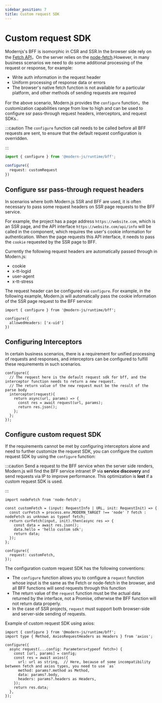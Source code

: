 ```yaml
---
sidebar_position: 7
title: Custom request SDK
---
```

# Custom request SDK

Modernjs's BFF is isomorphic in CSR and SSR.In the browser side rely on the [Fetch API](https://developer.mozilla.org/en-US/docs/Web/API/Fetch_API/Using_Fetch)，On the server relies on the [node-fetch](https://www.npmjs.com/package/node-fetch).However, in many business scenarios we need to do some additional processing of the request or response, for example:

- Write auth information in the request header
- Uniform processing of response data or errors
- The browser's native fetch function is not available for a particular platform, and other methods of sending requests are required

For the above scenario, Modern.js provides the `configure` function，the customization capabilities range from low to high and can be used to configure ssr pass-through request headers, interceptors, and request SDKs..

:::caution
The `configure` function call needs to be called before all BFF requests are sent, to ensure that the default request configuration is overridden.

:::


```ts title="App.tsx"
import { configure } from '@modern-js/runtime/bff';

configure({
  request: customRequest
})
```

## Configure ssr pass-through request headers

In scenarios where both Modern.js SSR and BFF are used, it is often necessary to pass some request headers on SSR page requests to the BFF service.

For example, the project has a page address `https://website.com`, which is an SSR page, and the API interface `https://website.com/api/info` will be called in the component, which requires the user's cookie information for authentication. When the page requests this API interface, it needs to pass the `cookie` requested by the SSR page to BFF.

Currently the following request headers are automatically passed through in Modern.js:

- cookie
- x-tt-logid
- user-agent
- x-tt-stress

The request header can be configured via `configure`. For example, in the following example, Modern.js will automatically pass the cookie information of the SSR page request to the BFF service:

```tsx title="App.tsx"
import { configure } from '@modern-js/runtime/bff';

configure({
  allowedHeaders: ['x-uid']
})
```

## Configuring Interceptors

In certain business scenarios, there is a requirement for unified processing of requests and responses, and interceptors can be configured to fulfill these requirements in such scenarios.

```tsx title="App.tsx"
configure({
  // The request here is the default request sdk for bff, and the interceptor function needs to return a new request.
  // The return value of the new request must be the result of the parse body
  interceptor(request){
    return async(url, params) => {
      const res = await request(url, params);
      return res.json();
    };
  };
});
```

## Configure custom request SDK

If the requirements cannot be met by configuring interceptors alone  and need to further customize the request SDK, you can configure the custom request SDK by using the `configure` function:

:::caution
Send a request to the BFF service when the server side renders, Modern.js will find the BFF service intranet IP via **service discovery** and send requests via IP to improve performance. This optimization is **lost** if a custom request SDK is used.

:::

```tsx title="App.tsx"
import nodeFetch from 'node-fetch';

const customFetch = (input: RequestInfo | URL, init: RequestInit) => {
  const curFetch = process.env.MODERN_TARGET !== 'node' ? fetch : nodeFetch as unknown as typeof fetch;
  return curFetch(input, init).then(async res => {
    const data = await res.json();
    data.hello = 'hello custom sdk';
    return data;
  });
};

configure({
  request: customFetch,
});
```

The configuration custom request SDK has the following conventions:

- The `configure` function allows you to configure a `request` function whose input is the same as the Fetch or node-fetch in the browser, and all BFF functions will send requests through this function
- The return value of the `request` function must be the actual data returned by the interface, not a Promise, otherwise the BFF function will not return data properly.
- In the case of SSR projects, `request` must support both browser-side and server-side sending of requests.

Example of custom request SDK using axios:

```tsx title="App.tsx"
import { configure } from '@modern-js/runtime/bff';
import type { Method, AxiosRequestHeaders as Headers } from 'axios';

configure({
  async request(...config: Parameters<typeof fetch>) {
    const [url, params] = config;
    const res = await axios({
      url: url as string,  // Here, because of some incompatibility between fetch and axios types, you need to use `as`
      method: params?.method as Method,
      data: params?.body,
      headers: params?.headers as Headers,
    });
    return res.data;
  },
});
```
